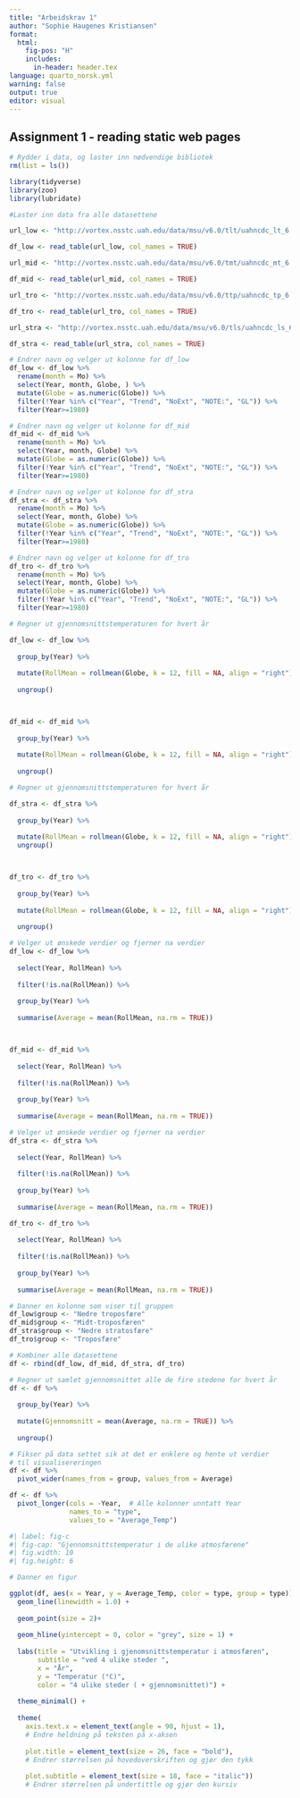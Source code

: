 ---
title: "Arbeidskrav 1"
author: "Sophie Haugenes Kristiansen"
format:
  html:
    fig-pos: "H"
    includes:
      in-header: header.tex
language: quarto_norsk.yml
warning: false
output: true
editor: visual
---

## Assignment 1 - reading static web pages

```{r}
# Rydder i data, og laster inn nødvendige bibliotek
rm(list = ls())

library(tidyverse)
library(zoo)
library(lubridate)

```

```{r}

#Laster inn data fra alle datasettene

url_low <- "http://vortex.nsstc.uah.edu/data/msu/v6.0/tlt/uahncdc_lt_6.0.txt"

df_low <- read_table(url_low, col_names = TRUE)

url_mid <- "http://vortex.nsstc.uah.edu/data/msu/v6.0/tmt/uahncdc_mt_6.0.txt"

df_mid <- read_table(url_mid, col_names = TRUE)

url_tro <- "http://vortex.nsstc.uah.edu/data/msu/v6.0/ttp/uahncdc_tp_6.0.txt"

df_tro <- read_table(url_tro, col_names = TRUE)

url_stra <- "http://vortex.nsstc.uah.edu/data/msu/v6.0/tls/uahncdc_ls_6.0.txt"

df_stra <- read_table(url_stra, col_names = TRUE)
```

```{r}

# Endrer navn og velger ut kolonne for df_low
df_low <- df_low %>%
  rename(month = Mo) %>%
  select(Year, month, Globe, ) %>% 
  mutate(Globe = as.numeric(Globe)) %>% 
  filter(!Year %in% c("Year", "Trend", "NoExt", "NOTE:", "GL")) %>% 
  filter(Year>=1980)

# Endrer navn og velger ut kolonne for df_mid
df_mid <- df_mid %>%
  rename(month = Mo) %>%
  select(Year, month, Globe) %>% 
  mutate(Globe = as.numeric(Globe)) %>% 
  filter(!Year %in% c("Year", "Trend", "NoExt", "NOTE:", "GL")) %>% 
  filter(Year>=1980)

```

```{r}

# Endrer navn og velger ut kolonne for df_stra
df_stra <- df_stra %>%
  rename(month = Mo) %>%
  select(Year, month, Globe) %>%
  mutate(Globe = as.numeric(Globe)) %>% 
  filter(!Year %in% c("Year", "Trend", "NoExt", "NOTE:", "GL")) %>% 
  filter(Year>=1980)

# Endrer navn og velger ut kolonne for df_tro
df_tro <- df_tro %>%
  rename(month = Mo) %>%
  select(Year, month, Globe) %>% 
  mutate(Globe = as.numeric(Globe)) %>% 
  filter(!Year %in% c("Year", "Trend", "NoExt", "NOTE:", "GL")) %>% 
  filter(Year>=1980)
```

```{r}

# Regner ut gjennomsnittstemperaturen for hvert år

df_low <- df_low %>%
  
  group_by(Year) %>%
  
  mutate(RollMean = rollmean(Globe, k = 12, fill = NA, align = "right")) %>%
  
  ungroup()



df_mid <- df_mid %>%
  
  group_by(Year) %>%
  
  mutate(RollMean = rollmean(Globe, k = 12, fill = NA, align = "right")) %>%
  
  ungroup()


```

```{r}

# Regner ut gjennomsnittstemperaturen for hvert år

df_stra <- df_stra %>%
  
  group_by(Year) %>%
  
  mutate(RollMean = rollmean(Globe, k = 12, fill = NA, align = "right")) %>%
  ungroup()



df_tro <- df_tro %>%
  
  group_by(Year) %>%
  
  mutate(RollMean = rollmean(Globe, k = 12, fill = NA, align = "right")) %>%
  
  ungroup()
```

```{r}

# Velger ut ønskede verdier og fjerner na verdier
df_low <- df_low %>%
  
  select(Year, RollMean) %>% 
  
  filter(!is.na(RollMean)) %>% 
  
  group_by(Year) %>%
  
  summarise(Average = mean(RollMean, na.rm = TRUE)) 



df_mid <- df_mid %>%
  
  select(Year, RollMean) %>% 
  
  filter(!is.na(RollMean)) %>% 
  
  group_by(Year) %>%
  
  summarise(Average = mean(RollMean, na.rm = TRUE)) 
```

```{r}

# Velger ut ønskede verdier og fjerner na verdier
df_stra <- df_stra %>% 
  
  select(Year, RollMean) %>% 
  
  filter(!is.na(RollMean)) %>% 
  
  group_by(Year) %>%
  
  summarise(Average = mean(RollMean, na.rm = TRUE)) 

df_tro <- df_tro %>% 
  
  select(Year, RollMean) %>% 
  
  filter(!is.na(RollMean)) %>% 
  
  group_by(Year) %>%
  
  summarise(Average = mean(RollMean, na.rm = TRUE)) 
```

```{r}

# Danner en kolonne som viser til gruppen
df_low$group <- "Nedre troposfære"
df_mid$group <- "Midt-troposfæren"
df_stra$group <- "Nedre stratosfære"
df_tro$group <- "Troposfære"

# Kombiner alle datasettene
df <- rbind(df_low, df_mid, df_stra, df_tro)

# Regner ut samlet gjennomsnittet alle de fire stedene for hvert år
df <- df %>%
  
  group_by(Year) %>%
  
  mutate(Gjennomsnitt = mean(Average, na.rm = TRUE)) %>%
  
  ungroup()
```

```{r}
# Fikser på data settet sik at det er enklere og hente ut verdier
# til visualisereringen
df <- df %>%
  pivot_wider(names_from = group, values_from = Average)

df <- df %>%
  pivot_longer(cols = -Year,  # Alle kolonner unntatt Year
               names_to = "type", 
               values_to = "Average_Temp")
```

```{r}
#| label: fig-c
#| fig-cap: "Gjennomsnittstemperatur i de ulike atmosfærene"
#| fig.width: 10
#| fig.height: 6

# Danner en figur

ggplot(df, aes(x = Year, y = Average_Temp, color = type, group = type)) + 
  geom_line(linewidth = 1.0) + 
  
  geom_point(size = 2)+
  
  geom_hline(yintercept = 0, color = "grey", size = 1) +
  
  labs(title = "Utvikling i gjenomsnittstemperatur i atmosfæren",
       subtitle = "ved 4 ulike steder ",
       x = "År",
       y = "Temperatur (°C)",
       color = "4 ulike steder ( + gjennomsnittet)") +
  
  theme_minimal() +
  
  theme(
    axis.text.x = element_text(angle = 90, hjust = 1),
    # Endre heldning på teksten på x-aksen
    
    plot.title = element_text(size = 26, face = "bold"), 
    # Endrer størrelsen på hovedoverskriften og gjør den tykk
    
    plot.subtitle = element_text(size = 18, face = "italic"))
    # Endrer størrelsen på undertittle og gjør den kursiv

```
